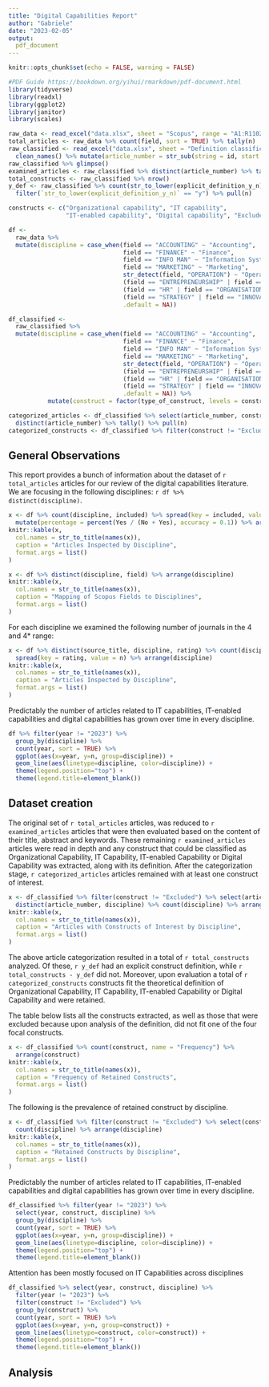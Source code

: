 ```yaml
---
title: "Digital Capabilities Report"
author: "Gabriele"
date: "2023-02-05"
output: 
  pdf_document
---
```


```r
knitr::opts_chunk$set(echo = FALSE, warning = FALSE)
```


```r
#PDF Guide https://bookdown.org/yihui/rmarkdown/pdf-document.html
library(tidyverse)
library(readxl)
library(ggplot2)
library(janitor)
library(scales)

raw_data <- read_excel("data.xlsx", sheet = "Scopus", range = "A1:R1102", na = "") %>% clean_names()
total_articles <- raw_data %>% count(field, sort = TRUE) %>% tally(n)
raw_classified <- read_excel("data.xlsx", sheet = "Definition classification", range = "A1:U681", na = "") %>% 
  clean_names() %>% mutate(article_number = str_sub(string = id, start = 1, end = 6))
raw_classified %>% glimpse()
examined_articles <- raw_classified %>% distinct(article_number) %>% tally()
total_constructs <- raw_classified %>% nrow()
y_def <- raw_classified %>% count(str_to_lower(explicit_definition_y_n)) %>% 
  filter(`str_to_lower(explicit_definition_y_n)` == "y") %>% pull(n)

constructs <- c("Organizational capability", "IT capability",
                "IT-enabled capability", "Digital capability", "Excluded")

df <-
  raw_data %>% 
  mutate(discipline = case_when(field == "ACCOUNTING" ~ "Accounting",
                                field == "FINANCE" ~ "Finance",
                                field == "INFO MAN" ~ "Information Systems",
                                field == "MARKETING" ~ "Marketing",
                                str_detect(field, "OPERATION") ~ "Operations",
                                (field == "ENTREPRENEURSHIP" | field == "IB") ~ "Entrepreneurship and IB",
                                (field == "HR" | field == "ORGANISATION STUDIES" | field == "MANAGEMENT") ~ "Management",
                                (field == "STRATEGY" | field == "INNOVATION") ~ "Strategy and Innovation",
                                .default = NA))

df_classified <-
  raw_classified %>% 
  mutate(discipline = case_when(field == "ACCOUNTING" ~ "Accounting",
                                field == "FINANCE" ~ "Finance",
                                field == "INFO MAN" ~ "Information Systems",
                                field == "MARKETING" ~ "Marketing",
                                str_detect(field, "OPERATION") ~ "Operations",
                                (field == "ENTREPRENEURSHIP" | field == "IB") ~ "Entrepreneurship and IB",
                                (field == "HR" | field == "ORGANISATION STUDIES" | field == "MANAGEMENT") ~ "Management",
                                (field == "STRATEGY" | field == "INNOVATION") ~ "Strategy and Innovation",
                                .default = NA)) %>% 
           mutate(construct = factor(type_of_construct, levels = constructs, ordered = TRUE), .keep = "all")

categorized_articles <- df_classified %>% select(article_number, construct) %>% filter(construct != "Excluded") %>% 
  distinct(article_number) %>% tally() %>% pull(n)
categorized_constructs <- df_classified %>% filter(construct != "Excluded") %>% tally() %>% pull(n)

```

## General Observations

This report provides a bunch of information about the dataset of `r total_articles` articles for our review of the digital capabilities literature. We are focusing in the following disciplines: `r df %>% distinct(discipline)`. 

```r
x <- df %>% count(discipline, included) %>% spread(key = included, value = n) %>% 
  mutate(percentage = percent(Yes / (No + Yes), accuracy = 0.1)) %>% arrange(discipline)
knitr::kable(x, 
  col.names = str_to_title(names(x)),
  caption = "Articles Inspected by Discipline",
  format.args = list()
)

x <- df %>% distinct(discipline, field) %>% arrange(discipline)
knitr::kable(x, 
  col.names = str_to_title(names(x)),
  caption = "Mapping of Scopus Fields to Disciplines",
  format.args = list()
)
```

\pagebreak
For each discipline we examined the following number of journals in the 4 and 4* range:

```r
x <- df %>% distinct(source_title, discipline, rating) %>% count(discipline, rating) %>% 
  spread(key = rating, value = n) %>% arrange(discipline)
knitr::kable(x, 
  col.names = str_to_title(names(x)),
  caption = "Articles Inspected by Discipline",
  format.args = list()
)
```

Predictably the number of articles related to IT capabilities, IT-enabled capabilities and digital capabilities has grown over time in every discipline. 

```r
df %>% filter(year != "2023") %>% 
  group_by(discipline) %>% 
  count(year, sort = TRUE) %>%
  ggplot(aes(x=year, y=n, group=discipline)) +
  geom_line(aes(linetype=discipline, color=discipline)) +
  theme(legend.position="top") +
  theme(legend.title=element_blank())
```

## Dataset creation

The original set of `r total_articles` articles, was reduced to `r examined_articles` articles that were then evaluated based on the content of their title, abstract and keywords. These remaining `r examined_articles` articles were read in depth and any construct that could be classified as Organizational Capability, IT Capability, IT-enabled Capability or Digital Capability was extracted, along with its definition. After the categorization stage, `r categorized_articles` articles remained with at least one construct of interest.

```r
x <- df_classified %>% filter(construct != "Excluded") %>% select(article_number, discipline) %>% 
  distinct(article_number, discipline) %>% count(discipline) %>% arrange(discipline)
knitr::kable(x, 
  col.names = str_to_title(names(x)),
  caption = "Articles with Constructs of Interest by Discipline",
  format.args = list()
)
```

The above article categorization resulted in a total of `r total_constructs` analyzed. Of these, `r y_def` had an explicit construct definition, while `r total_constructs - y_def` did not. Moreover, upon evaluation a total of `r categorized_constructs` constructs fit the theoretical definition of Organizational Capability, IT Capability, IT-enabled Capability or Digital Capability and were retained.

The table below lists all the constructs extracted, as well as those that were excluded because upon analysis of the definition, did not fit one of the four focal constructs.

```r
x <- df_classified %>% count(construct, name = "Frequency") %>% 
  arrange(construct)
knitr::kable(x, 
  col.names = str_to_title(names(x)),
  caption = "Frequency of Retained Constructs",
  format.args = list()
)
```

The following is the prevalence of retained construct by discipline.

```r
x <- df_classified %>% filter(construct != "Excluded") %>% select(construct, discipline) %>% 
  count(discipline) %>% arrange(discipline)
knitr::kable(x, 
  col.names = str_to_title(names(x)),
  caption = "Retained Constructs by Discipline",
  format.args = list()
)
```

\pagebreak
Predictably the number of articles related to IT capabilities, IT-enabled capabilities and digital capabilities has grown over time in every discipline.

```r
df_classified %>% filter(year != "2023") %>% 
  select(year, construct, discipline) %>% 
  group_by(discipline) %>% 
  count(year, sort = TRUE) %>%
  ggplot(aes(x=year, y=n, group=discipline)) +
  geom_line(aes(linetype=discipline, color=discipline)) +
  theme(legend.position="top") +
  theme(legend.title=element_blank())
```

\pagebreak
Attention has been mostly focused on IT Capabilities across disciplines

```r
df_classified %>% select(year, construct, discipline) %>% 
  filter(year != "2023") %>% 
  filter(construct != "Excluded") %>%
  group_by(construct) %>% 
  count(year, sort = TRUE) %>%
  ggplot(aes(x=year, y=n, group=construct)) +
  geom_line(aes(linetype=construct, color=construct)) +
  theme(legend.position="top") +
  theme(legend.title=element_blank())
```


## Analysis

